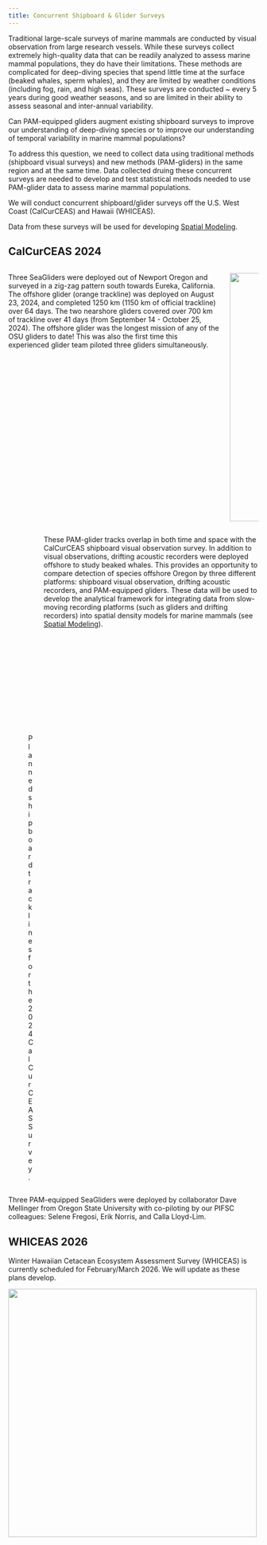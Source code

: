 ```yaml
---
title: Concurrent Shipboard & Glider Surveys
---
```


Traditional large-scale surveys of marine mammals are conducted by visual observation from large research vessels. While these surveys collect extremely high-quality data that can be readily analyzed to assess marine mammal populations, they do have their limitations. These methods are complicated for deep-diving species that spend little time at the surface (beaked whales, sperm whales), and they are limited by weather conditions (including fog, rain, and high seas). These surveys are conducted \~ every 5 years during good weather seasons, and so are limited in their ability to assess seasonal and inter-annual variability.

Can PAM-equipped gliders augment existing shipboard surveys to improve our understanding of deep-diving species or to improve our understanding of temporal variability in marine mammal populations?

To address this question, we need to collect data using traditional methods (shipboard visual surveys) and new methods (PAM-gliders) in the same region and at the same time. Data collected druing these concurrent surveys are needed to develop and test statistical methods needed to use PAM-glider data to assess marine mammal populations.

We will conduct concurrent shipboard/glider surveys off the U.S. West Coast (CalCurCEAS) and Hawaii (WHICEAS).

Data from these surveys will be used for developing [Spatial Modeling](https://nmfs-pam-glider.github.io/PAM-UxS/content/modeling.html).

## CalCurCEAS 2024

::: columns
::: {.column width="40%}

Three SeaGliders were deployed out of Newport Oregon and surveyed in a zig-zag pattern south towards Eureka, California. The offshore glider (orange trackline) was deployed on August 23, 2024, and completed 1250 km (1150 km of official trackline) over 64 days. The two nearshore gliders covered over 700 km of trackline over 41 days (from September 14 - October 25, 2024). The offshore glider was the longest mission of any of the OSU gliders to date! This was also the first time this experienced glider team piloted three gliders simultaneously.

:::
::: {.column width="60%}

![](images/calCurCEAS_gliderMap.png){width="500"}

::: 
:::

::: columns
::: {.column width="50%}

![Planned shipboard tracklines for the 2024 CalCurCEAS Survey.](images/Tracklines_calcurceas.png){width="400"}

:::
::: {.column width="50%}

These PAM-glider tracks overlap in both time and space with the CalCurCEAS shipboard visual observation survey. In addition to visual observations, drifting acoustic recorders were deployed offshore to study beaked whales. This provides an opportunity to compare detection of species offshore Oregon by three different platforms: shipboard visual observation, drifting acoustic recorders, and PAM-equipped gliders. These data will be used to develop the analytical framework for integrating data from slow-moving recording platforms (such as gliders and drifting recorders) into spatial density models for marine mammals (see [Spatial Modeling](https://nmfs-pam-glider.github.io/PAM-UxS/content/modeling.html)).

::: 
:::

Three PAM-equipped SeaGliders were deployed by collaborator Dave Mellinger from Oregon State University with co-piloting by our PIFSC colleagues: Selene Fregosi, Erik Norris, and Calla Lloyd-Lim.

## WHICEAS 2026

Winter Hawaiian Cetacean Ecosystem Assessment Survey (WHICEAS) is currently scheduled for February/March 2026. We will update as these plans develop.

![](images/WHICEAS_example.png){width="500"}
